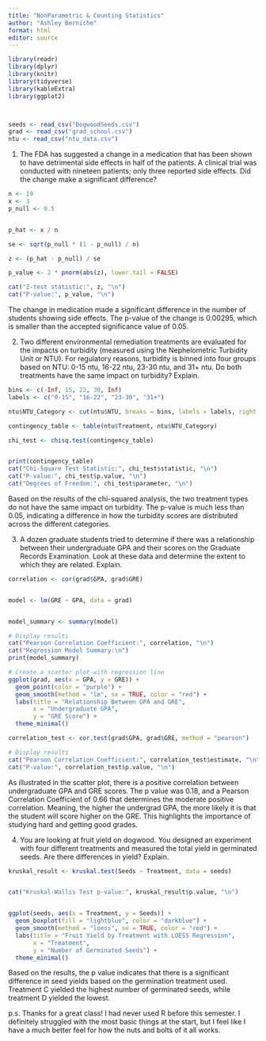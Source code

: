 ```yaml
---
title: "NonParametric & Counting Statistics"
author: "Ashley Berniche"
format: html
editor: source
---
```



```r


library(readr)
library(dplyr)
library(knitr)
library(tidyverse)
library(kableExtra)
library(ggplot2)



seeds <- read_csv("DogwoodSeeds.csv")
grad <- read_csv("grad_school.csv")
ntu <- read_csv("ntu_data.csv")
```

1. The FDA has suggested a change in a medication that has been shown to have detrimental side effects in half of the patients.  A clinical trial was conducted with nineteen patients; only three reported side effects.  Did the change make a significant difference?  

```r

n <- 19          
x <- 3          
p_null <- 0.5   


p_hat <- x / n

se <- sqrt(p_null * (1 - p_null) / n)

z <- (p_hat - p_null) / se

p_value <- 2 * pnorm(abs(z), lower.tail = FALSE)

cat("Z-test statistic:", z, "\n")
cat("P-value:", p_value, "\n")


```
The change in medication made a significant difference in the number of students showing side effects. The p-value of the change is 0.00295, which is smaller than the accepted significance value of 0.05. 


2. Two different environmental remediation treatments are evaluated for the impacts on turbidity (measured using the Nephelometric Turbidity Unit or NTU).  For regulatory reasons, turbidity is binned into four groups based on NTU: 0-15 ntu, 16-22 ntu, 23-30 ntu, and 31+ ntu.  Do both treatments have the same impact on turbidity?  Explain.

```r
bins <- c(-Inf, 15, 22, 30, Inf)
labels <- c("0-15", "16-22", "23-30", "31+")

ntu$NTU_Category <- cut(ntu$NTU, breaks = bins, labels = labels, right = TRUE)

contingency_table <- table(ntu$Treatment, ntu$NTU_Category)

chi_test <- chisq.test(contingency_table)


print(contingency_table)
cat("Chi-Square Test Statistic:", chi_test$statistic, "\n")
cat("P-value:", chi_test$p.value, "\n")
cat("Degrees of Freedom:", chi_test$parameter, "\n")
```
Based on the results of the chi-squared analysis, the two treatment types do not have the same impact on turbidity. The p-value is much less than 0.05, indicating a difference in how the turbidity scores are distributed across the different categories. 

3. A dozen graduate students tried to determine if there was a relationship between their undergraduate GPA and their scores on the Graduate Records Examination.  Look at these data and determine the extent to which they are related.  Explain.

```r
correlation <- cor(grad$GPA, grad$GRE)


model <- lm(GRE ~ GPA, data = grad)


model_summary <- summary(model)

# Display results
cat("Pearson Correlation Coefficient:", correlation, "\n")
cat("Regression Model Summary:\n")
print(model_summary)

# Create a scatter plot with regression line
ggplot(grad, aes(x = GPA, y = GRE)) +
  geom_point(color = "purple") +
  geom_smooth(method = "lm", se = TRUE, color = "red") +
  labs(title = "Relationship Between GPA and GRE",
       x = "Undergraduate GPA",
       y = "GRE Score") +
  theme_minimal()

```
```r
correlation_test <- cor.test(grad$GPA, grad$GRE, method = "pearson")

# Display results
cat("Pearson Correlation Coefficient:", correlation_test$estimate, "\n")
cat("P-value:", correlation_test$p.value, "\n")
```
As illustrated in the scatter plot, there is a positive correlation between undergraduate GPA and GRE scores. The p value was 0.18, and a Pearson Correlation Coefficient of 0.66 that determines the moderate positive correlation. Meaning, the higher the undergrad GPA, the more likely it is that the student will score higher on the GRE. This highlights the importance of studying hard and getting good grades. 

4. You are looking at fruit yield on dogwood.  You designed an experiment with four different treatments and measured the total yield in germinated seeds.  Are there differences in yield?  Explain.

```r
kruskal_result <- kruskal.test(Seeds ~ Treatment, data = seeds)


cat("Kruskal-Wallis Test p-value:", kruskal_result$p.value, "\n")


ggplot(seeds, aes(x = Treatment, y = Seeds)) +
  geom_boxplot(fill = "lightblue", color = "darkblue") +
  geom_smooth(method = "loess", se = TRUE, color = "red") +
  labs(title = "Fruit Yield by Treatment with LOESS Regression",
       x = "Treatment",
       y = "Number of Germinated Seeds") +
  theme_minimal()

```
Based on the results, the p value indicates that there is a significant difference in seed yields based on the germination treatment used. Treatment C yielded the highest number of germinated seeds, while treatment D yielded the lowest. 



p.s. Thanks for a great class! I had never used R before this semester. I definitely struggled with the most basic things at the start, but I feel like I have a much better feel for how the nuts and bolts of it all works. 